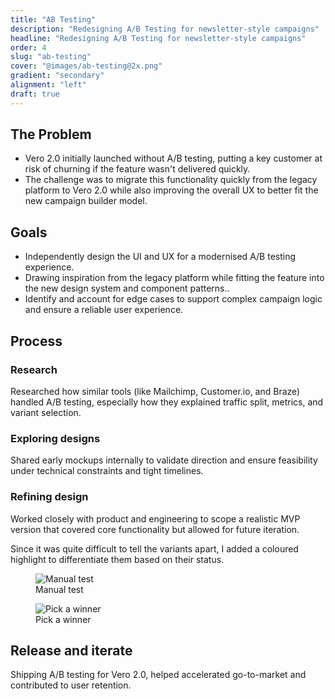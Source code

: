 ```yaml
---
title: "AB Testing"
description: "Redesigning A/B Testing for newsletter-style campaigns"
headline: "Redesigning A/B Testing for newsletter-style campaigns"
order: 4
slug: "ab-testing"
cover: "@images/ab-testing@2x.png"
gradient: "secondary"
alignment: "left"
draft: true
---
```




<CaseStudyCallout
  description="I designed the A/B testing experience for Vero 2.0, bringing back a critical
feature from the legacy platform. The goal was to modernise the flow,
integrate it into the new design system, and ensure it supported complex
campaign logic. I worked closely with engineers to polish the UI, maintain
consistency, and test functionality."
/>

## The Problem

- Vero 2.0 initially launched without A/B testing, putting a key customer at
  risk of churning if the feature wasn't delivered quickly.
- The challenge was to migrate this functionality quickly from the legacy
  platform to Vero 2.0 while also improving the overall UX to better fit the
  new campaign builder model.

## Goals

- Independently design the UI and UX for a modernised A/B testing experience.
- Drawing inspiration from the legacy platform while fitting the feature into
  the new design system and component patterns..
- Identify and account for edge cases to support complex campaign logic and
  ensure a reliable user experience.

## Process

### Research

Researched how similar tools (like Mailchimp, Customer.io, and Braze) handled
A/B testing, especially how they explained traffic split, metrics, and variant
selection.

### Exploring designs

Shared early mockups internally to validate direction and ensure feasibility
under technical constraints and tight timelines.

### Refining design

Worked closely with product and engineering to scope a realistic MVP version
that covered core functionality but allowed for future iteration.

Since it was quite difficult to tell the variants apart, I added a coloured highlight to differentiate them based on their status.

<figure>
  <Image
    class="rounded-4xl bg-cyan-50"
    src={manualTestImage}
    alt="Manual test"
  />
  <figcaption>Manual test</figcaption>
</figure>

<figure>
  <Image
    class="rounded-4xl bg-yellow-50"
    src={pickAWinnerImage}
    alt="Pick a winner"
  />
  <figcaption>Pick a winner</figcaption>
</figure>

## Release and iterate

Shipping A/B testing for Vero 2.0, helped accelerated go-to-market and contributed to user retention.
